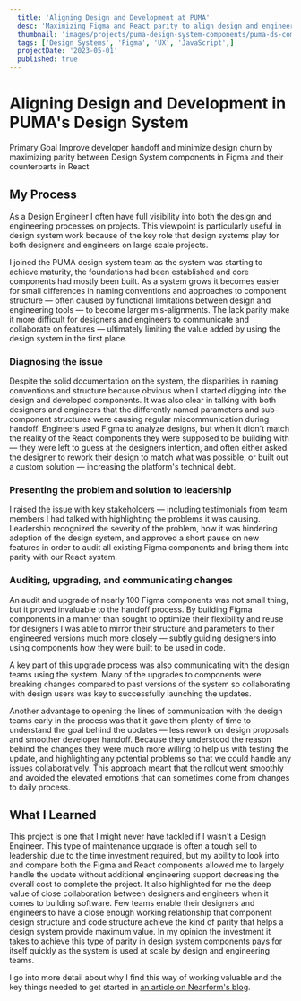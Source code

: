 ```yaml
---
  title: 'Aligning Design and Development at PUMA'
  desc: 'Maximizing Figma and React parity to align design and engineering'
  thumbnail: 'images/projects/puma-design-system-components/puma-ds-components-thumb.png'
  tags: ['Design Systems', 'Figma', 'UX', 'JavaScript',]
  projectDate: '2023-05-01'
  published: true
---
```


# Aligning Design and Development in PUMA's Design System

<Label>Primary Goal</Label>
<Text>Improve developer handoff and minimize design churn by maximizing parity between Design System components in Figma and their counterparts in React</Text>

## My Process


  As a Design Engineer I often have full visibility into both the design and engineering processes on projects. This viewpoint is particularly useful in design system work because of the key role that design systems play for both designers and engineers on large scale projects.
  
  I joined the PUMA design system team as the system was starting to achieve maturity, the foundations had been established and core components had mostly been built. As a system grows it becomes easier for small differences in naming conventions and approaches to component structure — often caused by functional limitations between design and engineering tools — to become larger mis-alignments. The lack parity make it more difficult for designers and engineers to communicate and collaborate on features — ultimately limiting the value added by using the design system in the first place.

### Diagnosing the issue

  Despite the solid documentation on the system, the disparities in naming conventions and structure because obvious when I started digging into the design and developed components. It was also clear in talking with both designers and engineers that the differently named parameters and sub-component structures were causing regular miscommunication during handoff. Engineers used Figma to analyze designs, but when it didn't match the reality of the React components they were supposed to be building with — they were left to guess at the designers intention, and often either asked the designer to rework their design to match what was possible, or built out a custom solution — increasing the platform's technical debt.

### Presenting the problem and solution to leadership

  I raised the issue with key stakeholders — including testimonials from team members I had talked with highlighting the problems it was causing. Leadership recognized the severity of the problem, how it was hindering adoption of the design system, and approved a short pause on new features in order to audit all existing Figma components and bring them into parity with our React system. 
  
### Auditing, upgrading, and communicating changes

  An audit and upgrade of nearly 100 Figma components was not small thing, but it proved invaluable to the handoff process. By building Figma components in a manner than sought to optimize their flexibility and reuse for designers I was able to mirror their structure and parameters to their engineered versions much more closely — subtly guiding designers into using components how they were built to be used in code.

  A key part of this upgrade process was also communicating with the design teams using the system. Many of the upgrades to components were breaking changes compared to past versions of the system so collaborating with design users was key to successfully launching the updates.

  Another advantage to opening the lines of communication with the design teams early in the process was that it gave them plenty of time to understand the goal behind the updates — less rework on design proposals and smoother developer handoff. Because they understood the reason behind the changes they were much more willing to help us with testing the update, and highlighting any potential problems so that we could handle any issues collaboratively. This approach meant that the rollout went smoothly and avoided the elevated emotions that can sometimes come from changes to daily process.

## What I Learned

  This project is one that I might never have tackled if I wasn't a Design Engineer. This type of maintenance upgrade is often a tough sell to leadership due to the time investment required, but my ability to look into and compare both the Figma and React components allowed me to largely handle the update without additional engineering support decreasing the overall cost to complete the project. It also highlighted for me the deep value of close collaboration between designers and engineers when it comes to building software. Few teams enable their designers and engineers to have a close enough working relationship that component design structure and code structure achieve the kind of parity that helps a design system provide maximum value. In my opinion the investment it takes to achieve this type of parity in design system components pays for itself quickly as the system is used at scale by design and engineering teams.

  I go into more detail about why I find this way of working valuable and the key things needed to get started in [an article on Nearform's blog](https://commerce.nearform.com/blog/2024/power-of-mirrored-components).
